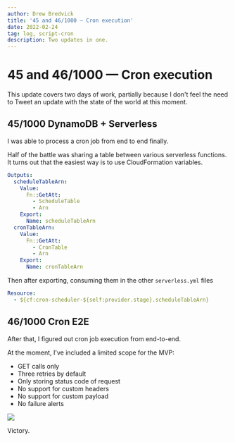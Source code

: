 ```yaml
---
author: Drew Bredvick
title: '45 and 46/1000 — Cron execution'
date: 2022-02-24
tag: log, script-cron
description: Two updates in one.
---
```


# 45 and 46/1000 — Cron execution

This update covers two days of work, partially because I don't feel the need to Tweet an update with the state of the world at this moment.

## 45/1000 DynamoDB + Serverless

I was able to process a cron job from end to end finally.

Half of the battle was sharing a table between various serverless functions. It turns out that the easiest way is to use CloudFormation variables.

```yaml
Outputs:
  scheduleTableArn:
    Value:
      Fn::GetAtt:
        - ScheduleTable
        - Arn
    Export:
      Name: scheduleTableArn
  cronTableArn:
    Value:
      Fn::GetAtt:
        - CronTable
        - Arn
    Export:
      Name: cronTableArn
```

Then after exporting, consuming them in the other `serverless.yml` files

```yaml
Resource:
  - ${cf:cron-scheduler-${self:provider.stage}.scheduleTableArn}
```

## 46/1000 Cron E2E

After that, I figured out cron job execution from end-to-end.

At the moment, I've included a limited scope for the MVP:

- GET calls only
- Three retries by default
- Only storing status code of request
- No support for custom headers
- No support for custom payload
- No failure alerts

![](/images/cron-e2e.png)

Victory.
